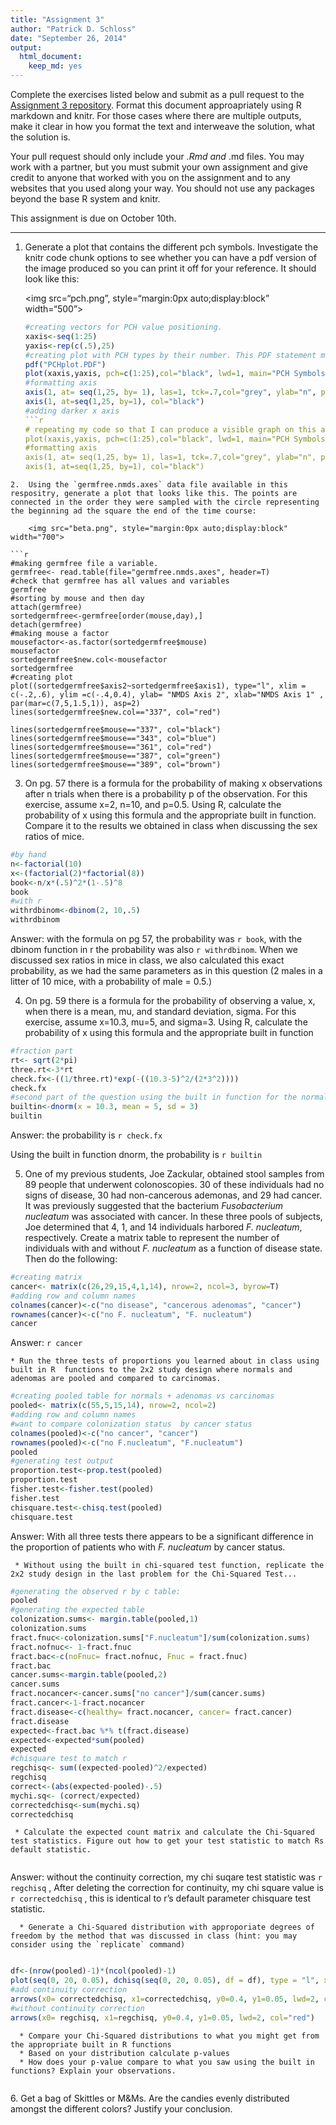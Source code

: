 ```yaml
---
title: "Assignment 3"
author: "Patrick D. Schloss"
date: "September 26, 2014"
output:
  html_document:
    keep_md: yes
---
```


Complete the exercises listed below and submit as a pull request to the [Assignment 3 repository](http://www.github.com/microbialinformatics/assignment03).  Format this document approapriately using R markdown and knitr. For those cases where there are multiple outputs, make it clear in how you format the text and interweave the solution, what the solution is.

Your pull request should only include your *.Rmd and *.md files. You may work with a partner, but you must submit your own assignment and give credit to anyone that worked with you on the assignment and to any websites that you used along your way. You should not use any packages beyond the base R system and knitr.

This assignment is due on October 10th.

------

1.  Generate a plot that contains the different pch symbols. Investigate the knitr code chunk options to see whether you can have a pdf version of the image produced so you can print it off for your reference. It should look like this:

    <img src="pch.png", style="margin:0px auto;display:block" width="500">
```r
#creating vectors for PCH value positioning.
xaxis<-seq(1:25)
yaxis<-rep(c(.5),25)
#creating plot with PCH types by their number. This PDF statement makes a PDF file of the plot.
pdf("PCHplot.PDF")
plot(xaxis,yaxis, pch=c(1:25),col="black", lwd=1, main="PCH Symbols", ylab=" ", xlab="PCH Value", axes=F, pin=c(1,4))
#formatting axis
axis(1, at= seq(1,25, by= 1), las=1, tck=.7,col="grey", ylab="n", ps=12,)
axis(1, at=seq(1,25, by=1), col="black")
#adding darker x axis
```r
# repeating my code so that I can produce a visible graph on this assignment
plot(xaxis,yaxis, pch=c(1:25),col="black", lwd=1, main="PCH Symbols", ylab=" ", xlab="PCH Value", axes=F, pin=c(1,4))
#formatting axis
axis(1, at= seq(1,25, by= 1), las=1, tck=.7,col="grey", ylab="n", ps=12,)
axis(1, at=seq(1,25, by=1), col="black")
```

```
2.  Using the `germfree.nmds.axes` data file available in this respositry, generate a plot that looks like this. The points are connected in the order they were sampled with the circle representing the beginning ad the square the end of the time course:

    <img src="beta.png", style="margin:0px auto;display:block" width="700">

```r
#making germfree file a variable.
germfree<- read.table(file="germfree.nmds.axes", header=T)
#check that germfree has all values and variables
germfree
#sorting by mouse and then day
attach(germfree)
sortedgermfree<-germfree[order(mouse,day),]
detach(germfree)
#making mouse a factor
mousefactor<-as.factor(sortedgermfree$mouse)
mousefactor
sortedgermfree$new.col<-mousefactor
sortedgermfree
#creating plot
plot((sortedgermfree$axis2~sortedgermfree$axis1), type="l", xlim = c(-.2,.6), ylim =c(-.4,0.4), ylab= "NMDS Axis 2", xlab="NMDS Axis 1" , par(mar=c(7,5,1.5,1)), asp=2) 
lines(sortedgermfree$new.col=="337", col="red")

lines(sortedgermfree$mouse=="337", col="black")
lines(sortedgermfree$mouse=="343", col="blue")
lines(sortedgermfree$mouse=="361", col="red")
lines(sortedgermfree$mouse=="387", col="green")
lines(sortedgermfree$mouse=="389", col="brown")

```

3.  On pg. 57 there is a formula for the probability of making x observations after n trials when there is a probability p of the observation.  For this exercise, assume x=2, n=10, and p=0.5.  Using R, calculate the probability of x using this formula and the appropriate built in function. Compare it to the results we obtained in class when discussing the sex ratios of mice.
```r
#by hand
n<-factorial(10)
x<-(factorial(2)*factorial(8))
book<-n/x*(.5)^2*(1-.5)^8
book
#with r
withrdbinom<-dbinom(2, 10,.5)
withrdbinom

```
Answer: with the formula on pg 57, the probability was `r book`, with the dbinom function in r the probability was also `r withrdbinom`. When we discussed sex ratios in mice in class, we also calculated this exact probability, as we had the same parameters as in this question (2 males in a litter of 10 mice, with a probability of male = 0.5.)

4.  On pg. 59 there is a formula for the probability of observing a value, x, when there is a mean, mu, and standard deviation, sigma.  For this exercise, assume x=10.3, mu=5, and sigma=3.  Using R, calculate the probability of x using this formula and the appropriate built in function


```r
#fraction part
rt<- sqrt(2*pi)
three.rt<-3*rt
check.fx<-((1/three.rt)*exp(-((10.3-5)^2/(2*3^2))))
check.fx
#second part of the question using the built in function for the normal distribution.
builtin<-dnorm(x = 10.3, mean = 5, sd = 3)
builtin
```
Answer: the probability is `r check.fx`

Using the built in function dnorm, the probability is `r builtin` 

5.  One of my previous students, Joe Zackular, obtained stool samples from 89 people that underwent colonoscopies.  30 of these individuals had no signs of disease, 30 had non-cancerous ademonas, and 29 had cancer.  It was previously suggested that the bacterium *Fusobacterium nucleatum* was associated with cancer.  In these three pools of subjects, Joe determined that 4, 1, and 14 individuals harbored *F. nucleatum*, respectively. Create a matrix table to represent the number of individuals with and without _F. nucleatum_ as a function of disease state.  Then do the following:


```r
#creating matrix
cancer<- matrix(c(26,29,15,4,1,14), nrow=2, ncol=3, byrow=T)
#adding row and column names
colnames(cancer)<-c("no disease", "cancerous adenomas", "cancer")
rownames(cancer)<-c("no F. nucleatum", "F. nucleatum")
cancer
```
Answer: `r cancer`

    * Run the three tests of proportions you learned about in class using built in R  functions to the 2x2 study design where normals and adenomas are pooled and compared to carcinomas.

```r
#creating pooled table for normals + adenomas vs carcinomas
pooled<- matrix(c(55,5,15,14), nrow=2, ncol=2)
#adding row and column names
#want to compare colonization status  by cancer status
colnames(pooled)<-c("no cancer", "cancer")
rownames(pooled)<-c("no F.nucleatum", "F.nucleatum")
pooled
#generating test output
proportion.test<-prop.test(pooled)
proportion.test
fisher.test<-fisher.test(pooled)
fisher.test
chisquare.test<-chisq.test(pooled)
chisquare.test
```
Answer: With all three tests there appears to be a significant difference in the proportion of patients who with *F. nucleatum* by cancer status.  

     * Without using the built in chi-squared test function, replicate the 2x2 study design in the last problem for the Chi-Squared Test...

```r
#generating the observed r by c table:
pooled
#generating the expected table
colonization.sums<- margin.table(pooled,1)
colonization.sums
fract.fnuc<-colonization.sums["F.nucleatum"]/sum(colonization.sums)
fract.nofnuc<- 1-fract.fnuc
fract.bac<-c(noFnuc= fract.nofnuc, Fnuc = fract.fnuc)
fract.bac
cancer.sums<-margin.table(pooled,2)
cancer.sums
fract.nocancer<-cancer.sums["no cancer"]/sum(cancer.sums)
fract.cancer<-1-fract.nocancer
fract.disease<-c(healthy= fract.nocancer, cancer= fract.cancer)
fract.disease
expected<-fract.bac %*% t(fract.disease)
expected<-expected*sum(pooled)
expected
#chisquare test to match r
regchisq<- sum((expected-pooled)^2/expected)
regchisq
correct<-(abs(expected-pooled)-.5)
mychi.sq<- (correct/expected)
correctedchisq<-sum(mychi.sq)
correctedchisq
```
     * Calculate the expected count matrix and calculate the Chi-Squared test statistics. Figure out how to get your test statistic to match Rs default statistic.
      
Answer: without the continuity correction, my chi suqare test statistic was `r regchisq` ,  After deleting the correction for continuity, my chi square value is `r correctedchisq` , this is identical to r's default parameter chisquare test statistic.
 
      *	Generate a Chi-Squared distribution with approporiate degrees of freedom by the method that was discussed in class (hint: you may consider using the `replicate` command)
      
```r
df<-(nrow(pooled)-1)*(ncol(pooled)-1)
plot(seq(0, 20, 0.05), dchisq(seq(0, 20, 0.05), df = df), type = "l", xlab = "ChiSquared Statistic", ylab = "Probability with 1 degree of freedom")
#add continuity correction
arrows(x0= correctedchisq, x1=correctedchisq, y0=0.4, y1=0.05, lwd=2, col="blue")
#without continuity correction
arrows(x0= regchisq, x1=regchisq, y0=0.4, y1=0.05, lwd=2, col="red")
```
      * Compare your Chi-Squared distributions to what you might get from the appropriate built in R functions
      * Based on your distribution calculate p-values
      * How does your p-value compare to what you saw using the built in functions? Explain your observations.
```r

```


6\.  Get a bag of Skittles or M&Ms.  Are the candies evenly distributed amongst the different colors?  Justify your conclusion.

